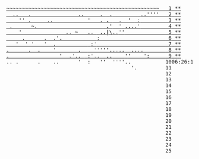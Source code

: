 <pre class="calendar"><a aria-label="Day 1, two stars" href="/2021/day/1"
                         class="calendar-day1 calendar-verycomplete"><span
  class="calendar-color-w1">~~~~~~~~~~~~~~~~~~~~~~~~~~~~~~~~~~~~~~~~~~~~~~~~~</span>  <span
  class="calendar-day"> 1</span> <span class="calendar-mark-complete">*</span><span
  class="calendar-mark-verycomplete">*</span></a>
<a aria-label="Day 2, two stars" href="/2021/day/2" class="calendar-day2 calendar-verycomplete"><span
  class="calendar-color-w2">  ..   .               ..     . </span> <span class="calendar-color-s">.</span> <span
  class="calendar-color-w2">       </span> <span class="calendar-color-g">..''''</span>  <span
  class="calendar-day"> 2</span> <span class="calendar-mark-complete">*</span><span
  class="calendar-mark-verycomplete">*</span></a>
<a aria-label="Day 3, two stars" href="/2021/day/3" class="calendar-day3 calendar-verycomplete"><span
  class="calendar-color-w3">    '' .     ..           '   .</span> <span class="calendar-color-s">.</span> <span
  class="calendar-color-w3">  .  ' </span> <span class="calendar-color-g">:</span>        <span
  class="calendar-day"> 3</span> <span class="calendar-mark-complete">*</span><span
  class="calendar-mark-verycomplete">*</span></a>
<a aria-label="Day 4, two stars" href="/2021/day/4" class="calendar-day4 calendar-verycomplete"><span
  class="calendar-color-w4"> .      ~.                     </span> <span class="calendar-color-s">.'</span> <span
  class="calendar-color-w4"> '</span> <span class="calendar-color-g">....'</span>        <span
  class="calendar-day"> 4</span> <span class="calendar-mark-complete">*</span><span
  class="calendar-mark-verycomplete">*</span></a>
<a aria-label="Day 5, two stars" href="/2021/day/5" class="calendar-day5 calendar-verycomplete"><span
  class="calendar-color-w5">    '              .. ~   .. </span> <span class="calendar-color-o">.</span><span
  class="calendar-color-r">.</span><span class="calendar-color-s">|\</span><span class="calendar-color-r">.</span><span
  class="calendar-color-o">.</span><span class="calendar-color-g">''</span>             <span
  class="calendar-day"> 5</span> <span class="calendar-mark-complete">*</span><span
  class="calendar-mark-verycomplete">*</span></a>
<a aria-label="Day 6, two stars" href="/2021/day/6" class="calendar-day6 calendar-verycomplete"><span
  class="calendar-color-w6">     .      .  .'.          </span> <span class="calendar-color-g">:</span>                     <span
  class="calendar-day"> 6</span> <span class="calendar-mark-complete">*</span><span
  class="calendar-mark-verycomplete">*</span></a>
<a aria-label="Day 7, two stars" href="/2021/day/7" class="calendar-day7 calendar-verycomplete"><span
  class="calendar-color-w7">   '  ' '   '  .          </span> <span class="calendar-color-g">:'</span>                      <span
  class="calendar-day"> 7</span> <span class="calendar-mark-complete">*</span><span
  class="calendar-mark-verycomplete">*</span></a>
<a aria-label="Day 8, two stars" href="/2021/day/8" class="calendar-day8 calendar-verycomplete"><span
  class="calendar-color-w8">.      .  .    '       .  </span>  <span
  class="calendar-color-g">'''''.....</span>  ....       <span class="calendar-day"> 8</span> <span
  class="calendar-mark-complete">*</span><span class="calendar-mark-verycomplete">*</span></a>
<a aria-label="Day 9, two stars" href="/2021/day/9" class="calendar-day9 calendar-verycomplete"><span
  class="calendar-color-w9">.                '  .'.. </span> <span class="calendar-color-g">:'..</span>  <span
  class="calendar-color-g">..</span>    <span class="calendar-color-g">'</span>'    ':     <span
  class="calendar-day"> 9</span> <span class="calendar-mark-complete">*</span><span
  class="calendar-mark-verycomplete">*</span></a>
<span aria-hidden="true" class="calendar-day10">.. .      .    ..    <span class="calendar-color-w10">  ' </span> <span
  class="calendar-color-g">:</span>   <span class="calendar-color-g">''</span>  <span
  class="calendar-color-g">''''</span>..           <span class="calendar-day">10</span><span
  id="calendar-countdown">06:26:11</span></span>
<span aria-hidden="true" class="calendar-day11">                                        '.         <span
  class="calendar-day">11</span></span>
<span aria-hidden="true" class="calendar-day12">                                                   <span
  class="calendar-day">12</span></span>
<span aria-hidden="true" class="calendar-day13">                                                   <span
  class="calendar-day">13</span></span>
<span aria-hidden="true" class="calendar-day14">                                                   <span
  class="calendar-day">14</span></span>
<span aria-hidden="true" class="calendar-day15">                                                   <span
  class="calendar-day">15</span></span>
<span aria-hidden="true" class="calendar-day16">                                                   <span
  class="calendar-day">16</span></span>
<span aria-hidden="true" class="calendar-day17">                                                   <span
  class="calendar-day">17</span></span>
<span aria-hidden="true" class="calendar-day18">                                                   <span
  class="calendar-day">18</span></span>
<span aria-hidden="true" class="calendar-day19">                                                   <span
  class="calendar-day">19</span></span>
<span aria-hidden="true" class="calendar-day20">                                                   <span
  class="calendar-day">20</span></span>
<span aria-hidden="true" class="calendar-day21">                                                   <span
  class="calendar-day">21</span></span>
<span aria-hidden="true" class="calendar-day22">                                                   <span
  class="calendar-day">22</span></span>
<span aria-hidden="true" class="calendar-day23">                                                   <span
  class="calendar-day">23</span></span>
<span aria-hidden="true" class="calendar-day24">                                                   <span
  class="calendar-day">24</span></span>
<span aria-hidden="true" class="calendar-day25">                                                   <span
  class="calendar-day">25</span></span>
</pre>